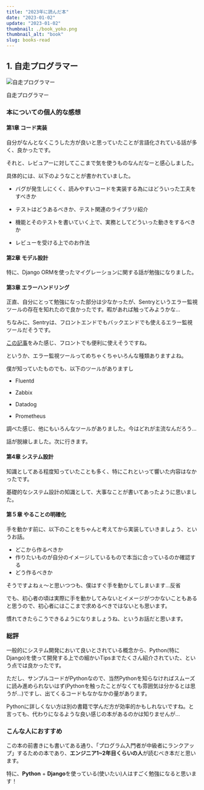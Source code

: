 ```yaml
---
title: "2023年に読んだ本"
date: "2023-01-02"
update: "2023-01-02"
thumbnail: ./book_yoko.png
thumbnail_alt: "book"
slug: books-read
---
```



## 1. 自走プログラマー

![自走プログラマー](./zisou.jpg)

<BookLink to="https://amzn.to/3ibUg8C">
  自走プログラマー
</BookLink>

### 本についての個人的な感想

#### 第1章 コード実装

  自分がなんとなくこうした方が良いと思っていたことが言語化されている話が多く、良かったです。

  それと、レビュアーに対してここまで気を使うものなんだなーと感心しました。
  
  <Space mt={3} />

  具体的には、以下のようなことが書かれていました。

  <Space mt={2} />

  - バグが発生しにくく、読みやすいコードを実装する為にはどういった工夫をすべきか

  - テストはどうあるべきか、テスト関連のライブラリ紹介

  - 機能とそのテストを書いていく上で、実務としてどういった動きをするべきか

  - レビューを受ける上でのお作法


#### 第2章 モデル設計

  <Space mt={2} />

  特に、Django ORMを使ったマイグレーションに関する話が勉強になりました。


#### 第3章 エラーハンドリング

  正直、自分にとって勉強になった部分は少なかったが、Sentryというエラー監視ツールの存在を知れたので良かったです。暇があれば触ってみようかな...

  ちなみに、Sentryは、フロントエンドでもバックエンドでも使えるエラー監視ツールだそうです。

  [この記事](https://zenn.dev/mongolyy/scraps/1f943ee83ffea7)をみた感じ、フロントでも便利に使えそうですね。

  というか、エラー監視ツールってめちゃくちゃいろんな種類ありますよね。
  
  僕が知っていたものでも、以下のツールがありますし

  - Fluentd

  - Zabbix

  - Datadog

  - Prometheus

  調べた感じ、他にもいろんなツールがありました。今はどれが主流なんだろう...

  話が脱線しました。次に行きます。

#### 第4章 システム設計

  知識としてある程度知っていたことも多く、特にこれといって響いた内容はなかったです。

  基礎的なシステム設計の知識として、大事なことが書いてあったように思いました。

#### 第５章 やることの明確化

  手を動かす前に、以下のことをちゃんと考えてから実装していきましょう、というお話。

  <Space mt={2} />

  - どこから作るべきか
  - 作りたいものが自分のイメージしているもので本当に合っているのか確認する
  - どう作るべきか
  
  そうですよねぇ〜と思いつつも、僕はすぐ手を動かしてしまいます...反省

  でも、初心者の頃は実際に手を動かしてみないとイメージがつかないこともあると思うので、初心者にはここまで求めるべきではないとも思います。

  慣れてきたらこうできるようになりましょうね、というお話だと思います。

### 総評

一般的にシステム開発において良いとされている概念から、Python(特にDjango)を使って開発する上での細かいTipsまでたくさん紹介されていた、という点では良かったです。

<Space mt={2} />

ただし、サンプルコードがPythonなので、当然Pythonを知らなければスムーズに読み進められないはず(Pythonを触ったことがなくても雰囲気は分かるとは思うが...)ですし、出てくるコードもなかなかの量があります。

Pythonに詳しくない方は別の書籍で学んだ方が効率的かもしれないですね。と言っても、代わりになるような良い感じの本があるのかは知りませんが...



### こんな人におすすめ
  この本の前書きにも書いてある通り、「プログラム入門者が中級者にランクアップ」するための本であり、**エンジニア1~2年目くらいの人**が読むべき本だと思います。 

  特に、**Python** + **Django**を使っている(使いたい)人はすごく勉強になると思います！

  
